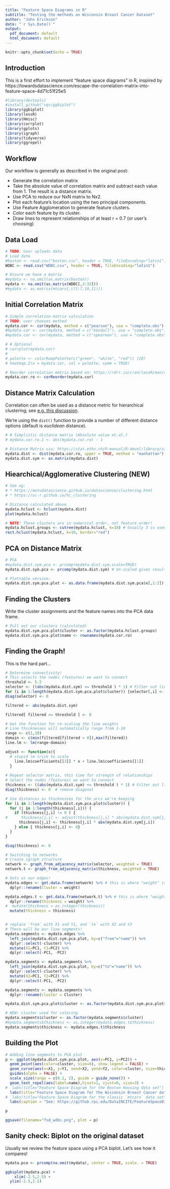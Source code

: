 ```yaml
---
title: "Feature Space Diagrams in R"
subtitle: "Testing the methods on Wisconsin Breast Cancer Dataset"
author: "John Erickson"
date: "`r Sys.Date()`"
output:
  pdf_document: default
  html_document: default
---
```


```r
knitr::opts_chunk$set(echo = TRUE)
```

## Introduction

This is a first effort to implement "feature space diagrams" in R, inspired by https://towardsdatascience.com/escape-the-correlation-matrix-into-feature-space-4d71c51f25e5

```r

#library(devtools)
#install_github("vqv/ggbiplot")
library(ggbiplot)
library(lessR)
library(Hmisc)
library(corrplot)
library(gplots)
library(igraph)
library(tidyverse)
library(ggrepel)

```

## Workflow

Our workflow is generally as described in the original post:

* Generate the correlation matrix
* Take the absolute value of correlation matrix and subtract each value from 1. The result is a distance matrix.
* Use PCA to reduce our NxN matrix to Nx2.
* Plot each feature’s location using the two principal components.
* Use Feature Agglomeration to generate feature clusters.
* Color each feature by its cluster.
* Draw lines to represent relationships of at least r = 0.7 (or user's choosing)

## Data Load
```r
# TODO: User uploads data
# Load data 
#boston <- read.csv("boston.csv", header = TRUE, fileEncoding="latin1")
WDBC <- read.csv("WDBC.csv", header = TRUE, fileEncoding="latin1")

# Ensure we have a matrix
#mydata <- na.omit(as.matrix(boston))
mydata <- na.omit(as.matrix(WDBC[,3:32]))
#mydata <- as.matrix(mtcars[,c(1:7,10,11)])

```

## Initial Correlation Matrix 

```r
# Simple correlation matrix calculation
# TODO: user chooses method
mydata.cor <- cor(mydata, method = c("pearson"), use = "complete.obs")
#mydata.cor <- cor(mydata, method = c("kendall"), use = "complete.obs")
#mydata.cor <- cor(mydata, method = c("spearman"), use = "complete.obs")

# # Optional
# corrplot(mydata.cor)
# 
# palette <- colorRampPalette(c("green", "white", "red")) (20)
# heatmap.2(x = mydata.cor, col = palette, symm = TRUE)

# Reorder correlation matrix based on: https://rdrr.io/cran/lessR/man/corReorder.html 
mydata.cor.ro <- corReorder(mydata.cor)
```

## Distance Matrix Calculation

Correlation can often be used as a distance metric for hierarchical clustering; see [e.g. this discussion](https://stats.stackexchange.com/questions/165194/using-correlation-as-distance-metric-for-hierarchical-clustering). 

We're using the `dist()` function to provide a number of different distance options (default is _euclidean_ distance). 


```r
# # Simplistic distance matrix (Absolute value et.al.)
# mydata.cor.ro.1 <- abs(mydata.cor.ro) - 1

# Distance Matrix via: https://stat.ethz.ch/R-manual/R-devel/library/stats/html/dist.html
mydata.dist <- dist(mydata.cor.ro, upper = TRUE, method = "manhattan") 
mydata.dist.sym <- as.matrix(mydata.dist)
```

## Hiearchical/Agglomerative Clustering (NEW)

```r
# See eg: 
# * https://metudatascience.github.io/datascience/clustering.html
# * https://uc-r.github.io/hc_clustering

# Distance calculated above
mydata.hclust <- hclust(mydata.dist)
plot(mydata.hclust)

# NOTE! These clusters are in numerical order, not feature order! 
mydata.hclust.groups <- cutree(mydata.hclust, k=10) # Usually 3 is used for mtcars demos
rect.hclust(mydata.hclust, k=10, border="red")
```

## PCA on Distance Matrix

```r
# PCA 
#mydata.dist.sym.pca <- prcomp(mydata.dist.sym,scale=TRUE)
mydata.dist.sym.pca <- prcomp(mydata.dist.sym) # Un-scaled gives results closer to source article

# Plottable version:
mydata.dist.sym.pca.plot <- as.data.frame(mydata.dist.sym.pca$x[,1:2])
```

## Finding the Clusters

Write the cluster assignments and the feature names into the PCA data frame. 

```r
# Pull out our clusters (calculated)
mydata.dist.sym.pca.plot$cluster <- as.factor(mydata.hclust.groups) 
mydata.dist.sym.pca.plot$name <- rownames(mydata.cor.ro)

```

## Finding the Graph!

This is the hard part...

```r
# Determine connectivity!
# This selects the nodes (features) we want to connect
threshold <- 5.5
selector <- ((abs(mydata.dist.sym) <= threshold ) * 1) # Filter out lines greater than threshold distance
for (i in 1:length(mydata.dist.sym.pca.plot$cluster)) {selector[,i] <- selector[,i] * as.numeric(mydata.dist.sym.pca.plot$cluster)}
diag(selector) <- 0 

filtered <- abs(mydata.dist.sym)

filtered[ filtered <= threshold ] <- 0

# Get the function for re-scaling the line weights
# Line thicknesses will automatically range from 1-10
range <- c(1,10)
domain <- c(min(filtered[filtered > 0]),max(filtered))
line.lm <- lm(range~domain)

adjust <- function(x){ 
  # stupid lm trick to scale
    line.lm$coefficients[[2]] * x + line.lm$coefficients[[1]]
  }
  
# Repeat selector matrix, this time for strength of relationships
# Select the nodes (features) we want to connect
thickness <- ((abs(mydata.dist.sym) <= threshold ) * 1) # Filter out lines greater than threshold distance
diag(thickness) <- 0  # remove diagonal

# Use distances as thicknesses for the arcs we're keeping
for (i in 1:length(mydata.dist.sym.pca.plot$cluster)) {
  for (j in 1:length(thickness[,i])) {
    if (thickness[j,i] != 0 ) {
#      thickness[j,i] <- adjust(thickness[j,i] * abs(mydata.dist.sym[j,i]))
      thickness[j,i] <- thickness[j,i] * abs(mydata.dist.sym[j,i])
    } else { thickness[j,i] <- 0}
  }
}

diag(thickness) <- 0 

# Switching to networks
# Create igraph structure
network <- graph_from_adjacency_matrix(selector, weighted = TRUE)
network.t <- graph_from_adjacency_matrix(thickness, weighted = TRUE)

# Gets us our edges!
mydata.edges <- get.data.frame(network) %>% # this is where "weight" is introduced
  dplyr::rename(Cluster = weight)

mydata.edges.t <- get.data.frame(network.t) %>% # this is where "weight" is introduced
  dplyr::rename(thickness = weight) %>%
#  mutate(thickness = as.integer(thickness))
  mutate(thickness = thickness)


# replace `from` with X1 and Y1, and `to` with X2 and Y2
# These will be our line segments!
mydata.segments <- mydata.edges %>% 
  left_join(mydata.dist.sym.pca.plot, by=c("from"="name")) %>%
  dplyr::select(-cluster) %>%
  mutate(X1=PC1, Y1=PC2) %>%
  dplyr::select(-PC1, -PC2)

mydata.segments <- mydata.segments %>%
  left_join(mydata.dist.sym.pca.plot, by=c("to"="name")) %>%
  dplyr::select(-cluster) %>%
  mutate(X2=PC1, Y2=PC2) %>%
  dplyr::select(-PC1, -PC2)

mydata.segments <- mydata.segments %>%
  dplyr::rename(cluster = Cluster)

mydata.dist.sym.pca.plot$cluster <- as.factor(mydata.dist.sym.pca.plot$cluster)

# NEW: cluster used for coloring 
mydata.segments$cluster <- as.factor(mydata.segments$cluster)
#mydata.segments$thickness <- as.integer(mydata.edges.t$thickness)
mydata.segments$thickness <- mydata.edges.t$thickness

```

## Building the Plot

```r
# Adding line segments to PCA plot
p <- ggplot(mydata.dist.sym.pca.plot, aes(x=PC1, y=PC2)) + 
  geom_point(aes(color=cluster, size=6), show.legend = FALSE) +
  geom_curve(aes(x=X1, y=Y1, xend=X2, yend=Y2, color=cluster, size=thickness, alpha=0.4), curvature=0.2, data=mydata.segments) +
  guides(alpha = FALSE) +
  scale_size(range = c(0.1, 2), guide = guide_none()) +
  geom_text_repel(aes(label=name),hjust=1, vjust=0, size=3) +
#  labs(title="Feature Space Diagram for the Boston Housing data set") +
  labs(title="Feature Space Diagram for the Wisconsin Breast Cancer data set") + 
#  labs(title="Feature Space Diagram for the classic `mtcars` data set") + 
  labs(caption = "See: https://github.rpi.edu/DataINCITE/FeatureSpaceDiagram/")

p 

ggsave(filename="fsd_wdbc.png", plot = p)
```

## Sanity check: Biplot on the original dataset 

Usually we review the feature space using a PCA biplot. Let's see how it compares!

```r
mydata.pca <- prcomp(na.omit(mydata), center = TRUE, scale. = TRUE)

ggbiplot(mydata.pca) +
    xlim(-2.5,2.5) + 
  ylim(-2.5,2.5)

```


